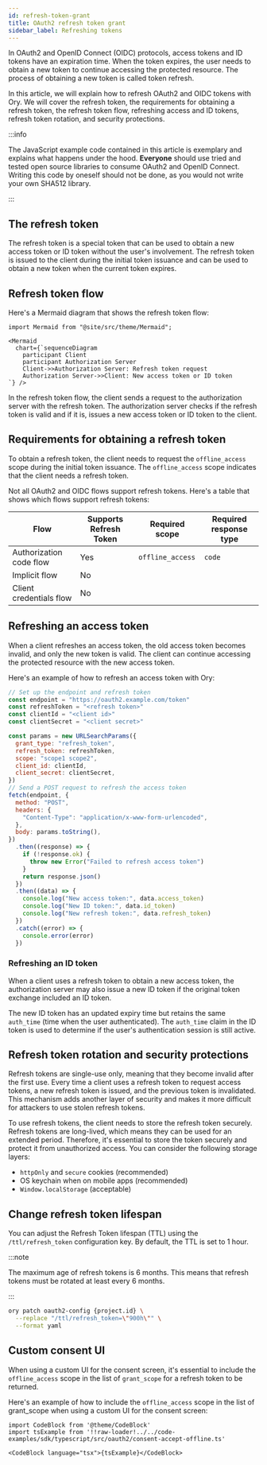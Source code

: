 ```yaml
---
id: refresh-token-grant
title: OAuth2 refresh token grant
sidebar_label: Refreshing tokens
---
```


In OAuth2 and OpenID Connect (OIDC) protocols, access tokens and ID tokens have an expiration time. When the token expires, the
user needs to obtain a new token to continue accessing the protected resource. The process of obtaining a new token is called
token refresh.

In this article, we will explain how to refresh OAuth2 and OIDC tokens with Ory. We will cover the refresh token, the requirements
for obtaining a refresh token, the refresh token flow, refreshing access and ID tokens, refresh token rotation, and security
protections.

:::info

The JavaScript example code contained in this article is exemplary and explains what happens under the hood. **Everyone** should
use tried and tested open source libraries to consume OAuth2 and OpenID Connect. Writing this code by oneself should not be done,
as you would not write your own SHA512 library.

:::

## The refresh token

The refresh token is a special token that can be used to obtain a new access token or ID token without the user's involvement. The
refresh token is issued to the client during the initial token issuance and can be used to obtain a new token when the current
token expires.

## Refresh token flow

Here's a Mermaid diagram that shows the refresh token flow:

```mdx-code-block
import Mermaid from "@site/src/theme/Mermaid";

<Mermaid
  chart={`sequenceDiagram
    participant Client
    participant Authorization Server
    Client->>Authorization Server: Refresh token request
    Authorization Server->>Client: New access token or ID token
`} />
```

In the refresh token flow, the client sends a request to the authorization server with the refresh token. The authorization server
checks if the refresh token is valid and if it is, issues a new access token or ID token to the client.

## Requirements for obtaining a refresh token

To obtain a refresh token, the client needs to request the `offline_access` scope during the initial token issuance. The
`offline_access` scope indicates that the client needs a refresh token.

Not all OAuth2 and OIDC flows support refresh tokens. Here's a table that shows which flows support refresh tokens:

| Flow                    | Supports Refresh Token | Required scope   | Required response type |
| ----------------------- | ---------------------- | ---------------- | ---------------------- |
| Authorization code flow | Yes                    | `offline_access` | `code`                 |
| Implicit flow           | No                     |                  |                        |
| Client credentials flow | No                     |                  |                        |

## Refreshing an access token

When a client refreshes an access token, the old access token becomes invalid, and only the new token is valid. The client can
continue accessing the protected resource with the new access token.

Here's an example of how to refresh an access token with Ory:

```js
// Set up the endpoint and refresh token
const endpoint = "https://oauth2.example.com/token"
const refreshToken = "<refresh token>"
const clientId = "<client id>"
const clientSecret = "<client secret>"

const params = new URLSearchParams({
  grant_type: "refresh_token",
  refresh_token: refreshToken,
  scope: "scope1 scope2",
  client_id: clientId,
  client_secret: clientSecret,
})
// Send a POST request to refresh the access token
fetch(endpoint, {
  method: "POST",
  headers: {
    "Content-Type": "application/x-www-form-urlencoded",
  },
  body: params.toString(),
})
  .then((response) => {
    if (!response.ok) {
      throw new Error("Failed to refresh access token")
    }
    return response.json()
  })
  .then((data) => {
    console.log("New access token:", data.access_token)
    console.log("New ID token:", data.id_token)
    console.log("New refresh token:", data.refresh_token)
  })
  .catch((error) => {
    console.error(error)
  })
```

### Refreshing an ID token

When a client uses a refresh token to obtain a new access token, the authorization server may also issue a new ID token if the
original token exchange included an ID token.

The new ID token has an updated expiry time but retains the same `auth_time` (time when the user authenticated). The `auth_time`
claim in the ID token is used to determine if the user's authentication session is still active.

## Refresh token rotation and security protections

Refresh tokens are single-use only, meaning that they become invalid after the first use. Every time a client uses a refresh token
to request access tokens, a new refresh token is issued, and the previous token is invalidated. This mechanism adds another layer
of security and makes it more difficult for attackers to use stolen refresh tokens.

To use refresh tokens, the client needs to store the refresh token securely. Refresh tokens are long-lived, which means they can
be used for an extended period. Therefore, it's essential to store the token securely and protect it from unauthorized access. You
can consider the following storage layers:

- `httpOnly` and `secure` cookies (recommended)
- OS keychain when on mobile apps (recommended)
- `Window.localStorage` (acceptable)

## Change refresh token lifespan

You can adjust the Refresh Token lifespan (TTL) using the `/ttl/refresh_token` configuration key. By default, the TTL is set to 1
hour.

:::note

The maximum age of refresh tokens is 6 months. This means that refresh tokens must be rotated at least every 6 months.

:::

```bash
ory patch oauth2-config {project.id} \
  --replace "/ttl/refresh_token=\"900h\"" \
  --format yaml
```

## Custom consent UI

When using a custom UI for the consent screen, it's essential to include the `offline_access` scope in the list of `grant_scope`
for a refresh token to be returned.

Here's an example of how to include the `offline_access` scope in the list of grant_scope when using a custom UI for the consent
screen:

```mdx-code-block
import CodeBlock from '@theme/CodeBlock'
import tsExample from '!!raw-loader!../../code-examples/sdk/typescript/src/oauth2/consent-accept-offline.ts'

<CodeBlock language="tsx">{tsExample}</CodeBlock>
```
